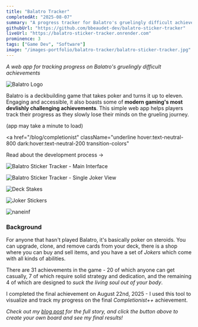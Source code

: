```yaml
---
title: "Balatro Tracker"
completedAt: "2025-08-07"
summary: "A progress tracker for Balatro's gruelingly difficult achievements"
githubUrl: "https://github.com/bbeaudet-dev/balatro-sticker-tracker"
liveUrl: "https://balatro-sticker-tracker.onrender.com"
prominence: 3
tags: ["Game Dev", "Software"]
image: "/images-portfolio/balatro-tracker/balatro-sticker-tracker.jpg"
---
```


_A web app for tracking progress on Balatro's gruelingly difficult achievements_

![Balatro Logo](/images-portfolio/balatro-tracker/Balatro_cover.jpg)

Balatro is a deckbuilding game that takes poker and turns it up to eleven. Engaging and accessible, it also boasts some of __modern gaming's most devlishly challenging achievements__. This simple web app helps players track their progress as they slowly lose their minds on the grueling journey. 

<LaunchButton
  href="https://balatro-sticker-tracker.onrender.com"
  title="Check it out!"
  icon=""
  color="orange"
/>

<p className="text-sm text-neutral-600 dark:text-neutral-400 text-center italic">
  (app may take a minute to load)
</p>

<a
  href="/blog/completionist"
  className="underline hover:text-neutral-800 dark:hover:text-neutral-200 transition-colors"
>
  Read about the development process →
</a>

![Balatro Sticker Tracker - Main Interface](/images-portfolio/balatro-tracker/bst-jokers.jpg)

<div className="my-6"></div>

![Balatro Sticker Tracker - Single Joker View](/images-portfolio/balatro-tracker/bst-singlejoker.jpg)

<div className="my-6"></div>

![Deck Stakes](/images-portfolio/balatro-tracker/deck-stakes.jpg)

<div className="my-6"></div>

![Joker Stickers](/images-portfolio/balatro-tracker/joker-stickers.jpg)

<div className="my-6"></div>

![naneinf](/images-portfolio/balatro-tracker/naneinf.jpg)

### Background

For anyone that hasn't played Balatro, it's basically poker on steroids. You can upgrade, clone, and remove cards from your deck, there is a shop where you can buy and sell items, and you have a set of _Jokers_ which come with all kinds of abilities.

There are 31 achievements in the game - 20 of which anyone can get casually, 7 of which require solid strategy and dedication, and the remaining 4 of which are designed to _suck the living soul out of your body_.

I completed the final achievement on August 22nd, 2025 - I used this tool to visualize and track my progress on the final _Completionist++_ achievement.

_Check out my [blog post](/blog/completionist) for the full story, and click the button above to create your own board and see my final results!_

